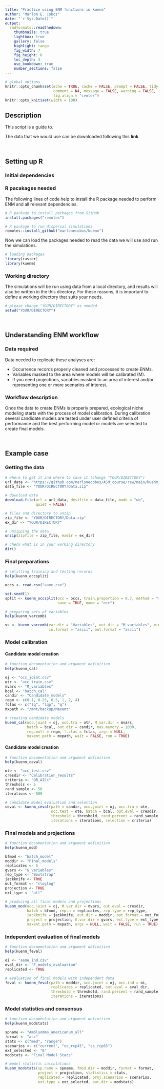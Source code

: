 ```yaml
---
title: "Practice using ENM functions in kuenm"
author: "Marlon E. Cobos"
date: "`r Sys.Date()`"
output:
  rmdformats::readthedown:
    thumbnails: true
    lightbox: true
    gallery: false
    highlight: tango
    fig_width: 7
    fig_height: 6
    toc_depth: 3
    use_bookdown: true
    number_sections: false
---
```


```r
# global options
knitr::opts_chunk$set(echo = TRUE, cache = FALSE, prompt = FALSE, tidy = TRUE,
                      comment = NA, message = FALSE, warning = FALSE, 
                      fig.align = "center")
knitr::opts_knit$set(width = 100)
```

## Description

This script is a guide to. 

The data that we would use can be downloaded following this **link**. 

<br>

## Setting up R

### Initial dependencies



### R pacakages needed

The following lines of code help to install the R package needed to perform ENM and all relevant dependencies.  

```r
# R package to install packages from GitHub
install.packages("remotes")

# R package to run dispersal simulations
remotes::install_github("marlonecobos/kuenm")
```

Now we can load the packages needed to read the data we will use and run the simulations.

```r
# loading packages
library(raster)
library(kuenm)
```


### Working directory 

The simulations will be run using data from a local directory, and results will also be written in the this directory. For these reasons, it is important to define a working directory that suits your needs.

```r
# please change "YOUR/DIRECTORY" as needed
setwd("YOUR/DIRECTORY")
```

<br>

## Understanding ENM workflow

### Data required

Data needed to replicate these analyses are:

- Occurrence records properly cleaned and processed to create ENMs.
- Variables masked to the area where models will be calibrated (M).
- If you need projections, variables masked to an area of interest and/or representing one or more scenarios of interest.

### Workflow description

Once the data to create ENMs is properly prepared, ecological niche modeling starts with the process of model calibration. During calibration several candidate models are tested under user defined criteria of performance and the best performing model or models are selected to create final models. 

<br>

## Example case

### Getting the data

```r
# where to get it and where to save it (change "YOUR/DIRECTORY")
url_data <- "https://github.com/marlonecobos/ASM_course/raw/main/kuenm_practice/Data.zip"
data_file <- "YOUR/DIRECTORY/Data.zip"

# download data
download.file(url = url_data, destfile = data_file, mode = "wb",
              quiet = FALSE)

# files and directory to unzip
zip_file <- "YOUR/DIRECTORY/Data.zip"
ex_dir <- "YOUR/DIRECTORY"

# unzipping the data
unzip(zipfile = zip_file, exdir = ex_dir)

# check what is in your working directory
dir() 
```


### Final preparations



```r
# splitting training and testing records
help(kuenm_occsplit)

occs <- read.csv("aame.csv")

set.seed(1)
split <- kuenm_occsplit(occ = occs, train.proportion = 0.7, method = "random",
                        save = TRUE, name = "occ")
```



```r
# preparing sets of variables
help(kuenm_varcomb)

vs <- kuenm_varcomb(var.dir = "Variables", out.dir = "M_variables", min.number = 3, 
                    in.format = "ascii", out.format = "ascii")
```


### Model calibration

#### Candidate model creation

```r
# function documentation and argument definition
help(kuenm_cal)

oj <- "occ_joint.csv"
otr <- "occ_train.csv"
mvars <- "M_variables"
bcal <- "batch_cal"
candir <- "Candidate_models"
regm <- c(0.1, 0.25, 0.5, 1, 2, 4)
fclas <- c("lq", "lqp", "q")
mxpath <- "/mnt/backup/Maxent"
```



```r
# creating candidate models
kuenm_cal(occ.joint = oj, occ.tra = otr, M.var.dir = mvars, 
          batch = bcal, out.dir = candir, max.memory = 1000, 
          reg.mult = regm, f.clas = fclas, args = NULL, 
          maxent.path = mxpath, wait = FALSE, run = TRUE)
```


#### Candidate model creation

```r
# function documentation and argument definition
help(kuenm_ceval)

ote <- "occ_test.csv"
cresdir <- "Calibration_results"
criteria <- "OR_AICc"
threshols <- 5
rand_sample <- 50
iterations <- 500
```



```r
# candidate model evaluation and selection
ceval <- kuenm_ceval(path = candir, occ.joint = oj, occ.tra = ote, 
                     occ.test = ote, batch = bcal, out.eval = cresdir,
                     threshold = threshold, rand.percent = rand_sample, 
                     iterations = iterations, selection = criteria)
```


### Final models and projections

```r
# function documentation and argument definition
help(kuenm_mod)

bfmod <- "batch_model"
moddir <- "Final_models"
replicates <- 5
gvars <- "G_variables"
rep_type <- "Bootstrap"
jackknife <- TRUE
out_format <- "cloglog"
projection <- TRUE
ext_type <- "all"
```


```r
# producing all final models and projections
kuenm_mod(occ.joint = oj, M.var.dir = mvars, out.eval = cresdir, 
          batch = bfmod, rep.n = replicates, rep.type = rep_type,
          jackknife = jackknife, out.dir = moddir, out.format = out_format, 
          project = projection, G.var.dir = gvars, ext.type = ext_type, 
          maxent.path = mxpath, args = NULL, wait = FALSE, run = TRUE)
```


### Independent evaluation of final models

```r
# function documentation and argument definition
help(kuenm_feval)

oi <- "aame_ind.csv"
eval_dir <- "F_models_evaluation"
replicated <- TRUE 
```


```r
# evaluation of final models with independent data
feval <- kuenm_feval(path = moddir, occ.joint = oj, occ.ind = oi, 
                     replicates = replicated, out.eval = eval_dir,
                     threshold = threshold, rand.percent = rand_sample, 
                     iterations = iterations)
```


### Model statistics and consensus

```r
# function documentation and argument definition
help(kuenm_modstats)

spname <- "Amblyomma_americanum_all"
format <- "asc"
stats <- c("med", "range")
scenarios <- c("current", "cc_rcp45", "cc_rcp85")
ext_selected <- "E"
modstats <- "Final_Model_Stats"
```


```r
# model statistic calculations
kuenm_modstats(sp.name = spname, fmod.dir = moddir, format = format, 
               project = projection, statistics = stats, 
               replicated = replicated, proj.scenarios = scenarios, 
               ext.type = ext_selected, out.dir = modstats)
```
